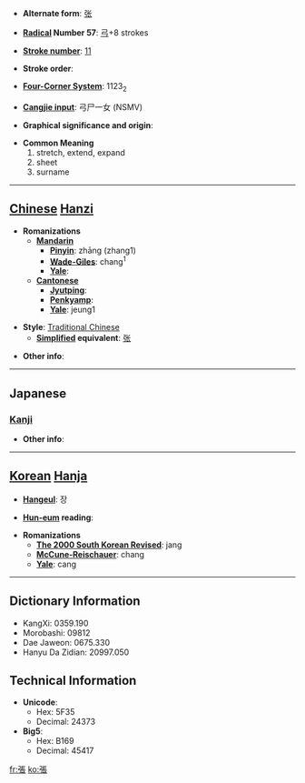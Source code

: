 * '''Alternate form''': [[张]]

* '''[[Wiktionary:Chinese radical index| Radical]] Number 57''': [[Wiktionary:Chinese radical index 弓|弓]]+8 strokes

* '''[[Wiktionary:Chinese total strokes index|Stroke number]]''': [[Wiktionary:Chinese total strokes index 11|11]]

* '''Stroke order''': 

* '''[[Wiktionary:Chinese four corner index|Four-Corner System]]''': 1123<sub>2</sub>

* '''[[Wiktionary:Chinese Cangjie index|Cangjie input]]''': 弓尸一女 (NSMV)

* '''Graphical significance and origin''': 

* '''Common Meaning'''
*#stretch, extend, expand
*# sheet
*# surname

----

== [[Chinese]] [[Hanzi]] ==

* '''Romanizations'''
** '''[[Mandarin]]'''
*** '''[[Pinyin]]''': zhāng (zhang1)
*** '''[[Wade-Giles]]''': chang<sup>1</sup>
*** '''[[Yale]]''': 
** '''[[Cantonese]]'''
*** '''[[Jyutping]]''':
*** '''[[Penkyamp]]''': 
*** '''[[Yale]]''': jeung1

* '''Style''': [[Traditional Chinese]] 
** '''[[Simplified Chinese|Simplified]] equivalent''': [[张]]

* '''Other info''': 

----

==Japanese==
===[[Kanji]]===
{{kanji|on readings=[[ちょう]] (chō)
|kun readings=[[はる]] (haru), [[はり]] (hari)
}}

* '''Other info''':  

----

== [[Korean]] [[Hanja]] ==

* '''[[Hangeul]]''': 장

* '''[[Hun-eum]] reading''': 

* '''Romanizations'''
** '''[[The 2000 South Korean Revised Romanization|The 2000 South Korean Revised]]''': jang
** '''[[McCune-Reischauer]]''': chang
** '''[[Yale]]''': cang

----

== Dictionary Information ==

* KangXi: 0359.190
* Morobashi: 09812
* Dae Jaweon: 0675.330
* Hanyu Da Zidian: 20997.050

== Technical Information ==

* '''Unicode''':
** Hex: 5F35
** Decimal: 24373
* '''Big5''':
** Hex: B169
** Decimal: 45417

[[fr:張]]
[[ko:張]]